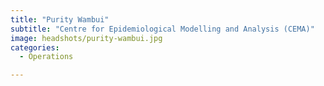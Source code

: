 ```yaml
---
title: "Purity Wambui"
subtitle: "Centre for Epidemiological Modelling and Analysis (CEMA)"
image: headshots/purity-wambui.jpg
categories:
  - Operations

---
```

